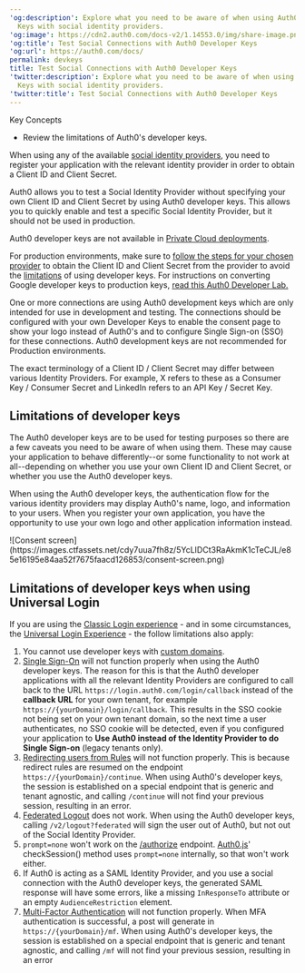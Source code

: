 ---
'og:description': Explore what you need to be aware of when using Auth0 Developer
  Keys with social identity providers.
'og:image': https://cdn2.auth0.com/docs-v2/1.14553.0/img/share-image.png
'og:title': Test Social Connections with Auth0 Developer Keys
'og:url': https://auth0.com/docs/
permalink: devkeys
title: Test Social Connections with Auth0 Developer Keys
'twitter:description': Explore what you need to be aware of when using Auth0 Developer
  Keys with social identity providers.
'twitter:title': Test Social Connections with Auth0 Developer Keys
---
<Card title="Overview">

Key Concepts

* Review the limitations of Auth0's developer keys.

</Card>

When using any of the available [social identity providers](/docs/authenticate/identity-providers/social-identity-providers), you need to register your application with the relevant <Tooltip tip="Identity Provider (IdP): Service that stores and manages digital identities." cta="View Glossary" href="/docs/glossary?term=identity+provider">identity provider</Tooltip> in order to obtain a <Tooltip tip="Identity Provider (IdP): Service that stores and manages digital identities." cta="View Glossary" href="/docs/glossary?term=Client+ID">Client ID</Tooltip> and <Tooltip tip="Client ID: Identification value given to your registered resource from Auth0." cta="View Glossary" href="/docs/glossary?term=Client+Secret">Client Secret</Tooltip>.

<Warning>

Auth0 allows you to test a Social Identity Provider without specifying your own Client ID and Client Secret by using Auth0 developer keys. This allows you to quickly enable and test a specific Social Identity Provider, but it should not be used in production.

</Warning>

Auth0 developer keys are not available in [Private Cloud deployments](/docs/deploy-monitor).

For production environments, make sure to [follow the steps for your chosen provider](/docs/authenticate/identity-providers) to obtain the Client ID and Client Secret from the provider to avoid the [limitations](#limitations-of-developer-keys) of using developer keys. For instructions on converting Google developer keys to production keys, [read this Auth0 Developer Lab.](https://developer.auth0.com/resources/labs/authentication/google-social-connection-to-login#set-up-google-production-keys)

<Card title="Custom developer keys">

One or more connections are using Auth0 development keys which are only intended for use in development and testing. The connections should be configured with your own Developer Keys to enable the consent page to show your logo instead of Auth0's and to configure Single Sign-on (SSO) for these connections. Auth0 development keys are not recommended for Production environments.

</Card><Card title="Client ID and Client Secret">

The exact terminology of a Client ID / Client Secret may differ between various Identity Providers. For example, X refers to these as a Consumer Key / Consumer Secret and LinkedIn refers to an API Key / Secret Key.

</Card>

## Limitations of developer keys

The Auth0 developer keys are to be used for testing purposes so there are a few caveats you need to be aware of when using them. These may cause your application to behave differently--or some functionality to not work at all--depending on whether you use your own Client ID and Client Secret, or whether you use the Auth0 developer keys.

When using the Auth0 developer keys, the authentication flow for the various identity providers may display Auth0's name, logo, and information to your users. When you register your own application, you have the opportunity to use your own logo and other application information instead.

<Frame>![Consent screen](https://images.ctfassets.net/cdy7uua7fh8z/5YcLIDCt3RaAkmK1cTeCJL/e85e16195e84aa52f7675faacd126853/consent-screen.png)</Frame>

## Limitations of developer keys when using Universal Login

If you are using the [Classic Login experience](/docs/authenticate/login/auth0-universal-login/universal-login-vs-classic-login/classic-experience) - and in some circumstances, the [Universal Login Experience](/docs/authenticate/login/auth0-universal-login/universal-login-vs-classic-login/universal-experience) - the follow limitations also apply:

1. You cannot use developer keys with [custom domains](/docs/customize/custom-domains).
2. [Single Sign-On](/docs/authenticate/single-sign-on) will not function properly when using the Auth0 developer keys. The reason for this is that the Auth0 developer applications with all the relevant Identity Providers are configured to call back to the URL `https://login.auth0.com/login/callback` instead of the **callback URL** for your own tenant, for example `https://{yourDomain}/login/callback`.
   This results in the SSO cookie not being set on your own tenant domain, so the next time a user authenticates, no SSO cookie will be detected, even if you configured your application to **Use Auth0 instead of the Identity Provider to do Single Sign-on** (legacy tenants only).
3. [Redirecting users from Rules](/docs/customize/rules/redirect-users) will not function properly. This is because redirect rules are resumed on the endpoint `https://{yourDomain}/continue`. When using Auth0's developer keys, the session is established on a special endpoint that is generic and tenant agnostic, and calling `/continue` will not find your previous session, resulting in an error.
4. [Federated Logout](/docs/authenticate/login/logout) does not work. When using the Auth0 developer keys, calling `/v2/logout?federated` will sign the user out of Auth0, but not out of the Social Identity Provider.
5. `prompt=none` won't work on the [/authorize](https://auth0.com/docs/api/authentication/reference#social) endpoint. [Auth0.js](/docs/libraries/auth0js)' checkSession() method uses `prompt=none` internally, so that won't work either.
6. If Auth0 is acting as a SAML Identity Provider, and you use a social connection with the Auth0 developer keys, the generated SAML response will have some errors, like a missing `InResponseTo` attribute or an empty `AudienceRestriction` element.
7. [Multi-Factor Authentication](/docs/secure/multi-factor-authentication) will not function properly. When MFA authentication is successful, a post will generate in `https://{yourDomain}/mf`. When using Auth0's developer keys, the session is established on a special endpoint that is generic and tenant agnostic, and calling `/mf` will not find your previous session, resulting in an error